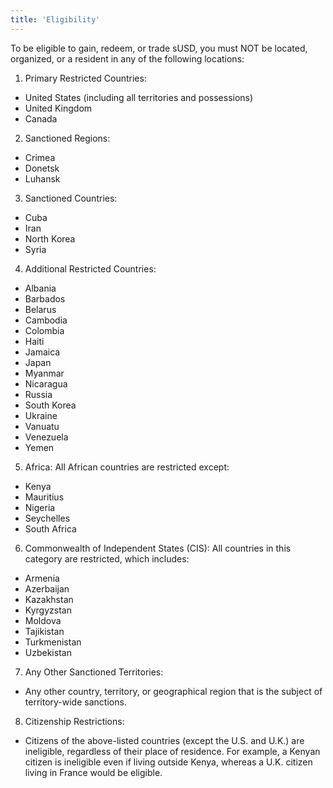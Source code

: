 ```yaml
---
title: 'Eligibility'
---
```


To be eligible to gain, redeem, or trade sUSD, you must NOT be located, organized, or a resident in any of the following locations:

1. Primary Restricted Countries:
 - United States (including all territories and possessions)
 - United Kingdom
 - Canada
2. Sanctioned Regions:
 - Crimea
 - Donetsk
 - Luhansk
3. Sanctioned Countries:
 - Cuba
 - Iran
 - North Korea
 - Syria
4. Additional Restricted Countries:
 - Albania
 - Barbados
 - Belarus
 - Cambodia
 - Colombia
 - Haiti
 - Jamaica
 - Japan
 - Myanmar
 - Nicaragua
 - Russia
 - South Korea
 - Ukraine
 - Vanuatu
 - Venezuela
 - Yemen
5. Africa:
All African countries are restricted except:
 - Kenya
 - Mauritius
 - Nigeria
 - Seychelles
 - South Africa
6. Commonwealth of Independent States (CIS):
All countries in this category are restricted, which includes:
 - Armenia
 - Azerbaijan
 - Kazakhstan
 - Kyrgyzstan
 - Moldova
 - Tajikistan
 - Turkmenistan
 - Uzbekistan
7. Any Other Sanctioned Territories:
 - Any other country, territory, or geographical region that is the subject of territory-wide sanctions.
8. Citizenship Restrictions:
 - Citizens of the above-listed countries (except the U.S. and U.K.) are ineligible, regardless of their place of residence. For example, a Kenyan citizen is ineligible even if living outside Kenya, whereas a U.K. citizen living in France would be eligible.